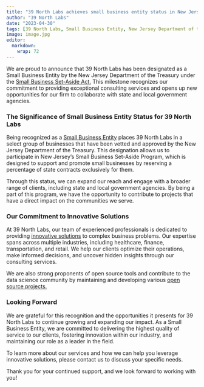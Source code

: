 ```yaml
---
title: "39 North Labs achieves small business entity status in New Jersey"
author: "39 North Labs"
date: "2023-04-30"
tags: [39 North Labs, Small Business Entity, New Jersey Department of the Treasury, Small Business Set-Aside Act, Data Analytics, GIS, Business Analytics]
image: image.jpg
editor: 
  markdown: 
    wrap: 72
---
```


We are proud to announce that 39 North Labs has been designated as a Small Business Entity by the New Jersey Department of the Treasury under the [Small Business Set-Aside Act.](https://www.nj.gov/treasury/purchase/smallbusiness.shtml) This milestone recognizes our commitment to providing exceptional consulting services and opens up new opportunities for our firm to collaborate with state and local government agencies.

### The Significance of Small Business Entity Status for 39 North Labs

Being recognized as a [Small Business Entity](https://business.nj.gov/pages/sbe?locale=en) places 39 North Labs in a select group of businesses that have been vetted and approved by the New Jersey Department of the Treasury. This designation allows us to participate in New Jersey's Small Business Set-Aside Program, which is designed to support and promote small businesses by reserving a percentage of state contracts exclusively for them.

Through this status, we can expand our reach and engage with a broader range of clients, including state and local government agencies. By being a part of this program, we have the opportunity to contribute to projects that have a direct impact on the communities we serve.

### Our Commitment to Innovative Solutions

At 39 North Labs, our team of experienced professionals is dedicated to providing [innovative solutions](/services.qmd) to complex business problems. Our expertise spans across multiple industries, including healthcare, finance, transportation, and retail. We help our clients optimize their operations, make informed decisions, and uncover hidden insights through our consulting services.

We are also strong proponents of open source tools and contribute to the data science community by maintaining and developing various [open source projects.](/open-source.qmd) 

### Looking Forward

We are grateful for this recognition and the opportunities it presents for 39 North Labs to continue growing and expanding our impact. As a Small Business Entity, we are committed to delivering the highest quality of service to our clients, fostering innovation within our industry, and maintaining our role as a leader in the field.

To learn more about our services and how we can help you leverage innovative solutions, please contact us to discuss your specific needs.

Thank you for your continued support, and we look forward to working with you!
